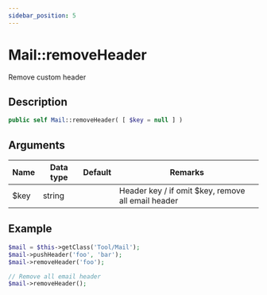 ```yaml
---
sidebar_position: 5
---
```


# Mail::removeHeader

Remove custom header


## Description

```php
public self Mail::removeHeader( [ $key = null ] )
```

## Arguments

| Name | Data type | Default | Remarks                                            |
| ---- | --------- | ------- | -------------------------------------------------- |
| $key | string    |         | Header key / if omit $key, remove all email header |


## Example

```php title="Controller"
$mail = $this->getClass('Tool/Mail');
$mail->pushHeader('foo', 'bar');
$mail->removeHeader('foo');

// Remove all email header
$mail->removeHeader();
```
